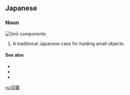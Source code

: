 ==Japanese==
{{ja-kanjitab|いん|ろう|yomi=o}}

===Noun===
[[File:Inro exploded.jpg|thumb|right|Inrō components]]
{{ja-noun|いんろう}}

# A traditional Japanese case for holding small objects.

====See also====
* {{pedialite|lang=ja}}
* {{pedialite|Inrō}}
* {{ja-r|提げ物|さげもの}}

[[ru:印籠]]